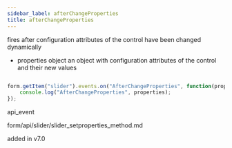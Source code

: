 ```yaml
---
sidebar_label: afterChangeProperties
title: afterChangeProperties
---
```



          


<Short>
 fires after configuration attributes of the control have been changed dynamically



</Short>



- properties     object      an object with configuration attributes of the control and their new values

~~~js

form.getItem("slider").events.on("AfterChangeProperties", function(properties) {
    console.log("AfterChangeProperties", properties);
});


~~~
 api_event

<Descr>



</Descr>


 form/api/slider/slider_setproperties_method.md

 added in v7.0

